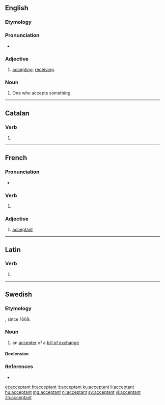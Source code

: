 ==English==

===Etymology===
{{suffix|accept|ant|lang=en}}

===Pronunciation===
* {{a|US}} {{IPA|/æk.ˈsɛp.tənt/|lang=en}}

===Adjective===
{{en-adj}}

# [[accepting]]; [[receiving]].

===Noun===
{{en-noun}}

# One who accepts something.

----

==Catalan==

===Verb===
{{head|ca|verb form}}

# {{ca-verb form of|t=pres|m=ptc|acceptar}}

----

==French==

===Pronunciation===
* {{IPA|/ak.sɛp.tɑ̃/|lang=fr}}

===Verb===
{{head|fr|present participle}}

# {{present participle of|accepter|lang=fr|nocat=1}}

===Adjective===
{{fr-adj}}

# [[#English|acceptant]]

----

==Latin==

===Verb===
{{la-verb-form|acceptant}}

# {{inflection of|acceptō||3|p|pres|actv|indc|lang=la}}

----

==Swedish==

===Etymology===
{{suffix|accept|ant|lang=sv}}, since 1669.

===Noun===
{{sv-noun|c}}

# an [[accepter]] of a [[bill of exchange]]

====Declension====
{{sv-noun-reg-er}}

===References===
* {{R:SAOB online}}

[[et:acceptant]]
[[fr:acceptant]]
[[it:acceptant]]
[[ku:acceptant]]
[[li:acceptant]]
[[hu:acceptant]]
[[mg:acceptant]]
[[nl:acceptant]]
[[sv:acceptant]]
[[vi:acceptant]]
[[zh:acceptant]]